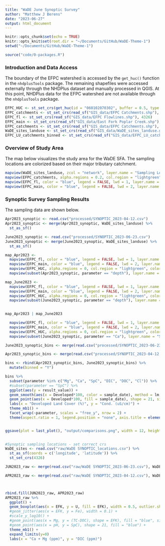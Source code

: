 ```yaml
---
title: "WaDE June Synoptic Survey"
author: "Matthew J Berens"
date: "2023-06-27"
output: html_document
---
```


```r
knitr::opts_chunk$set(echo = TRUE)
knitr::opts_knit$set(root.dir = "~/Documents/GitHub/WaDE-Theme-1")
setwd("~/Documents/GitHub/WaDE-Theme-1")
```

```r
source("code/0-packages.R")
```

### Introduction and Data Access
The boundary of the EFPC watershed is accessed by the `get_huc()` function in the `nhdplusTools` package. The remaining shapefiles were accessed externally through the NHDPlus dataset and manually processed in QGIS. At this point, NHDPlus data for the EFPC watershed are not available through the `nhdplusTools` package.
```r
EFPC_HUC <- st_set_crs(get_huc(id = "060102070302", buffer = 0.5, type = "huc12"), 4326)
EFPC_catchments <- st_set_crs(read_sf("GIS_data/EFPC Catchments.shp"), 4326)
EFPC_fl <- st_set_crs(read_sf("GIS_data/EFPC Flowlines.shp"), 4326)
EFPC_main <- st_set_crs(read_sf("GIS_data/East Fork Poplar Creek.shp"), 4326)
EFPC_catchments <- st_set_crs(read_sf("GIS_data/EFPC Catchments.shp"), 4326)
WaDE_sites_landuse <- st_set_crs(read_sf("GIS_data/WaDE_sites_landuse.gpkg"), 4326)
EFPC_LU_catchments_binned <- st_set_crs(read_sf("GIS_data/EFPC_LU_catchments_binned.gpkg"), 4326)
```


### Overview of Study Area
The map below visualizes the study area for the WaDE SFA. The sampling locations are colorized based on their major tributary catchment.
```r
mapview(WaDE_sites_landuse, zcol = "network", layer.name = "Sampling Locations", alpha.region = 1, label = "site_name", col.regions = RColorBrewer::brewer.pal(length(unique(WaDE_sites_landuse$network)), "Spectral")) +
mapview(EFPC_catchments, alpha.regions = 0.2, col.region = "lightgreen", color = "black", legend = FALSE, lwd=1, layer.name = "EFK Catchments") +
mapview(EFPC_fl, color = "blue", legend = FALSE, lwd = 1, layer.name = "NHD Flowlines") +
mapview(EFPC_main, color = "blue", legend = FALSE, lwd = 2, layer.name = "EFK Main Branch")

```


### Synoptic Survey Sampling Results
The sampling data are shown below.
```r
Apr2023_synoptic <- read.csv("processed/SYNOPTIC_2023-04-12.csv")
Apr2023_synoptic <- merge(Apr2023_synoptic, WaDE_sites_landuse) %>%
  st_as_sf()

June2023_synoptic <- read.csv("processed/SYNOPTIC_2023-06-23.csv")
June2023_synoptic <- merge(June2023_synoptic, WaDE_sites_landuse) %>%
  st_as_sf()
```


```r
map_Apr2023 <-
  mapview(EFPC_fl, color = "blue", legend = FALSE, lwd = 1, layer.name = "NHD Flowlines") +
  mapview(EFPC_main, color = "blue", legend = FALSE, lwd = 2, layer.name = "EFK Main Branch") +
  mapview(EFPC_HUC, alpha.regions = 0, col.region = "lightgreen", color = "darkgreen", legend = FALSE, lwd=2) +
  mapview(subset(Apr2023_synoptic, parameter == "depth"), layer.name = "Flow Status", zcol = "flow_status", alpha.region = 1, label = "site_name", col.regions = c("red", "#57cc99","#ffd60a" )) 
```


```r
map_June2023 <-
  mapview(EFPC_fl, color = "blue", legend = FALSE, lwd = 1, layer.name = "NHD Flowlines") +
  mapview(EFPC_main, color = "blue", legend = FALSE, lwd = 2, layer.name = "EFK Main Branch") +
  mapview(EFPC_HUC, alpha.regions = 0, col.region = "lightgreen", color = "darkgreen", legend = FALSE, lwd=2) +
  mapview(subset(June2023_synoptic, parameter == "depth"), layer.name = "Flow Status", zcol = "flow_status", alpha.region = 1, label = "site_name", col.regions = c("red", "#57cc99","#ffd60a")) 
  

map_Apr2023 | map_June2023
```


```r
  mapview(EFPC_fl, color = "blue", legend = FALSE, lwd = 1, layer.name = "NHD Flowlines") +
  mapview(EFPC_main, color = "blue", legend = FALSE, lwd = 2, layer.name = "EFK Main Branch") +
  mapview(EFPC_HUC, alpha.regions = 0, col.region = "lightgreen", color = "darkgreen", legend = FALSE, lwd=2) +
  mapview(subset(June2023_synoptic, parameter == "Ca"), layer.name = "Silicon", zcol = "result_value", alpha.region = 1, label = "site_name", col.regions = RColorBrewer::brewer.pal(20, "Blues")) 
```



```r

June2023_synoptic_bins <- merge(read.csv("processed/SYNOPTIC_2023-06-23.csv"), st_drop_geometry(EFPC_LU_catchments_binned))

Apr2023_synoptic_bins <- merge(read.csv("processed/SYNOPTIC_2023-04-12.csv"), st_drop_geometry(EFPC_LU_catchments_binned))

bins <- rbind(Apr2023_synoptic_bins, June2023_synoptic_bins) %>%
  mutate(binned = "Y")

bins %>%
  subset(parameter %in% c("Mg", "Ca", "SpC", "DIC", "DOC", "Cl")) %>%
  #subset(parameter == "SpC") %>%
  ggplot(aes(y = result_value)) +
  geom_smooth(aes(x = Developed*100, color = sample_date), method = lm, se = TRUE) +
  geom_point(aes(x = Developed*100, fill = sample_date), shape = 21, size = 4) +
  labs(x = "Developed Land Cover (%)", y = "Cond. (uS/cm)") +
  theme_mb1() +
  facet_wrap(~parameter, scales = "free_y", nrow = 2) +
  theme(aspect.ratio = 1, legend.position = "none", axis.title = element_text(size = 18), axis.text = element_text(size = 18))


ggsave(plot = last_plot(), "output/comparisons.png", width = 12, height = 9, units = "in")
  
```


```r
#Synoptic sampling locations - set correct crs
WaDE_sites <- read.csv("raw/WaDE SYNOPTIC_locations.csv") %>%
  st_as_sf(coords = c('longitude', 'latitude')) %>%
  st_set_crs(4326)

JUN2023_raw <- merge(read.csv("raw/WaDE SYNOPTIC_2023-06-23.csv"), WaDE_sites)

APR2023_raw <- merge(read.csv("raw/WaDE SYNOPTIC_2023-04-12.csv"), WaDE_sites)



rbind.fill(JUN2023_raw, APR2023_raw) 
APR2023_raw %>%
  ggplot() +
  geom_boxplot(aes(x = EFK, y = U, fill = EFK), width = 0.5, outlier.shape = NA) +
  #geom_jitter(aes(x = EFK, y = Fe), width = 0.1) +
  #scale_y_log10() +
  #geom_point(aes(x = Mg, y = (TC-DOC), shape = EFK), fill = "blue", size = 2) +
  #geom_point(aes(x = pH, y = SpC), shape = 21, fill = "blue") +
  theme_mb1() +
  expand_limits(y=0)
  labs(x = "Ca + Mg (ppm)", y = "DIC (ppm)")

```






